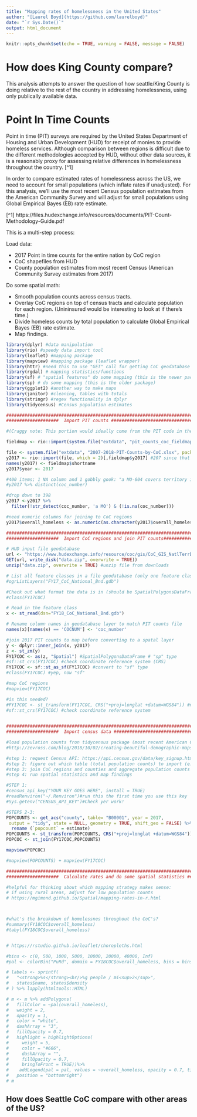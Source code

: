 ```yaml
---
title: "Mapping rates of homelessness in the United States"
author: "[Laurel Boyd](https://github.com/laurelboyd)"
date: "`r Sys.Date()`"
output: html_document
---
```


```r
knitr::opts_chunk$set(echo = TRUE, warning = FALSE, message = FALSE)
```

# How does King County compare?

This analysis attempts to answer the question of how seattle/King County is doing relative to the rest of the country in addressing homelessness, using only publically available data.

# Point In Time Counts

Point in time (PIT) surveys are required by the United States Department of Housing and Urban Development (HUD) for receipt of monies to provide homeless services. Although comparison between regions is difficult due to the different methodologies accepted by HUD, without other data sources, it is a reasonably proxy for assessing relative differences in homelessness throughout the country. [^1] 

In order to compare estimated rates of homelessness across the US, we need to account for small populations (which inflate rates if unadjusted). For this analysis, we'll use the most recent Census population estimates from the American Community Survey and will adjust for small populations using Global Empirical Bayes (EB) rate estimate.

[^1] https://files.hudexchange.info/resources/documents/PIT-Count-Methodology-Guide.pdf

This is a multi-step process:

Load data:

* 2017 Point in time counts for the entire nation by CoC region
* CoC shapefiles from HUD
* County population estimates from most recent Census (American Community Survey estimates from 2017)

Do some spatial math:

* Smooth population counts across census tracts.
* Overlay CoC regions on top of census tracts and calculate population for each region. (Unininsured would be interesting to look at if there's time.)
* Divide homeless counts by total population to calculate Global Empirical Bayes (EB) rate estimate.
* Map findings.



```r
library(dplyr) #data manipulation
library(rio) #speedy data import tool
library(leaflet) #mapping package
library(mapview) #mapping package (leaflet wrapper)
library(httr) #need this to use "GET" call for getting CoC geodatabase
library(rgdal) # mapping statistics/functions
library(sf) # "spatial features" do some mapping (this is the newer package)
library(sp) # do some mapping (this is the older package)
library(ggplot2) #another way to make maps 
library(janitor) #cleaning, tables with totals
library(stringr) #regex functionality in dplyr
library(tidycensus) #Census population estimates
```
```r
###################################################################################
####################  Import PIT counts ###########################################

#(Craggy note: This portion would ideally come from the PIT code in the repository - but it didn't work for me so I just grabbed the portion I need for mapping)

fieldmap <- rio::import(system.file("extdata", "pit_counts_coc_fieldmap_2007t2018.xlsx", package = "craggy2019"))

file <- system.file("extdata", "2007-2018-PIT-Counts-by-CoC.xlsx", package = "craggy2019")
y2017 <- rio::import(file, which = 2)[,fieldmap$y2017] #207 since that's the most recent year of Census estimates...
names(y2017) <- fieldmap$shortname
y2017$year <- 2017

#400 items; 1 NA column and 1 gobbly gook: "a MO-604 covers territory in both Missouri..."
#y2017 %>% distinct(coc_number)

#drop down to 398
y2017 <-y2017 %>%
  filter(!str_detect(coc_number, 'a MO') & (!is.na(coc_number)))

#need numeric columns for joining to CoC regions
y2017$overall_homeless <- as.numeric(as.character(y2017$overall_homeless))

```

```r
###################################################################################
####################  Import CoC regions and join PIT counts#######################

# HUD input file geodatabase
url <- "https://www.hudexchange.info/resource/coc/gis/CoC_GIS_NatlTerrDC_Shapefile_2017.zip"
GET(url, write_disk("data.zip", overwrite = TRUE))
unzip("data.zip", overwrite = TRUE) #unzip file from downloads

# List all feature classes in a file geodatabase (only one feature class in this geodatabase)
#ogrListLayers("FY17_CoC_National_Bnd.gdb")

#Check out what format the data is in (should be SpatialPolygonsDataFrame)
#class(FY17COC)

# Read in the feature class
x <- st_read(dsn="FY18_CoC_National_Bnd.gdb")

# Rename column names in geodatabase layer to match PIT counts file
names(x)[names(x) == 'COCNUM'] <- 'coc_number'

#join 2017 PIT counts to map before converting to a spatal layer
y <- dplyr::inner_join(x, y2017)
z <- st_zm(y)
FY17COC <- as(z, "Spatial") #SpatialPolygonsDataFrame # "sp" type
#sf::st_crs(FY17COC) #check coordinate reference system (CRS)
FY17COC <- sf::st_as_sf(FY17COC) #convert to "sf" type
#class(FY17COC) #yep, now "sf"

#map CoC regions
#mapview(FY17COC)

#is this needed?
#FY17COC <- st_transform(FY17COC, CRS("+proj=longlat +datum=WGS84")) #need to define datum for use by leaflet
#sf::st_crs(FY17COC) #check coordinate reference system
   
```

```r
###################################################################################
####################  Import census data ##########################################

#load population counts fron tidycensus package (most recent American Community Survey data is from 2017)
#http://zevross.com/blog/2018/10/02/creating-beautiful-demographic-maps-in-r-with-the-tidycensus-and-tmap-packages/

#step 1: request Census API: https://api.census.gov/data/key_signup.html
#step 2: figure out which table (total population counts) to import (e.g. "B######")-> go to  https://censusreporter.org/
#step 3: join CoC regions and counties and aggregate population counts at CoC region level
#step 4: run spatial statistics and map findings

#STEP 1:
#census_api_key("YOUR KEY GOES HERE", install = TRUE)
#readRenviron("~/.Renviron")#run this the first time you use this key
#Sys.getenv("CENSUS_API_KEY")#Check yer work!

#STEPS 2-3:
POPCOUNTS <- get_acs("county", table= "B00001", year = 2017,
 output = "tidy", state = NULL, geometry = TRUE, shift_geo = FALSE) %>% #add cache_table = TRUE first time you run this
  rename (`popcount` = estimate) 
POPCOUNTS <- st_transform(POPCOUNTS, CRS("+proj=longlat +datum=WGS84")) #need to define datum for use by leaflet
POPCOC <- st_join(FY17COC,POPCOUNTS)

mapview(POPCOC)

#mapview(POPCOUNTS) + mapview(FY17COC)


```
```r
###################################################################################
####################  Calculate rates and do some spatial statistics ##############

#helpful for thinking about which mapping strategy makes sense:
# if using rural areas, adjust for low population counts
# https://mgimond.github.io/Spatial/mapping-rates-in-r.html



#what's the breakdown of homelessnes throughout the CoC's?
#summary(FY18COC$overall_homeless)
#tabyl(FY18COC$overall_homeless)


# https://rstudio.github.io/leaflet/choropleths.html

#bins <- c(0, 500, 1000, 5000, 10000, 20000, 40000, Inf)
#pal <- colorBin("PuRd", domain = FY18COC$overall_homeless, bins = bins)

# labels <- sprintf(
#   "<strong>%s</strong><br/>%g people / mi<sup>2</sup>",
#   states$name, states$density
# ) %>% lapply(htmltools::HTML)

# m <- m %>% addPolygons(
#   fillColor = ~pal(overall_homeless),
#   weight = 2,
#   opacity = 1,
#   color = "white",
#   dashArray = "3",
#   fillOpacity = 0.7,
#   highlight = highlightOptions(
#     weight = 5,
#     color = "#666",
#     dashArray = "",
#     fillOpacity = 0.7,
#     bringToFront = TRUE))%>%
#    addLegend(pal = pal, values = ~overall_homeless, opacity = 0.7, title = NULL,
#   position = "bottomright")
# m

```

## How does Seattle CoC compare with other areas of the US?



